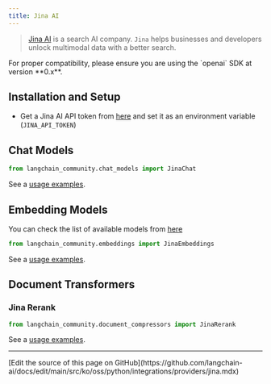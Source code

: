 ```yaml
---
title: Jina AI
---
```


>[Jina AI](https://jina.ai/about-us) is a search AI company. `Jina` helps businesses and developers unlock multimodal data with a better search.

<Warning>
For proper compatibility, please ensure you are using the `openai` SDK at version **0.x**.
</Warning>

## Installation and Setup
- Get a Jina AI API token from [here](https://jina.ai/embeddings/) and set it as an environment variable (`JINA_API_TOKEN`)

## Chat Models

```python
from langchain_community.chat_models import JinaChat
```

See a [usage examples](/oss/python/integrations/chat/jinachat).

## Embedding Models

You can check the list of available models from [here](https://jina.ai/embeddings/)

```python
from langchain_community.embeddings import JinaEmbeddings
```

See a [usage examples](/oss/python/integrations/text_embedding/jina).

## Document Transformers

### Jina Rerank

```python
from langchain_community.document_compressors import JinaRerank
```

See a [usage examples](/oss/python/integrations/document_transformers/jina_rerank).

---

<Callout icon="pen-to-square" iconType="regular">
  [Edit the source of this page on GitHub](https://github.com/langchain-ai/docs/edit/main/src/ko/oss/python/integrations/providers/jina.mdx)
</Callout>
